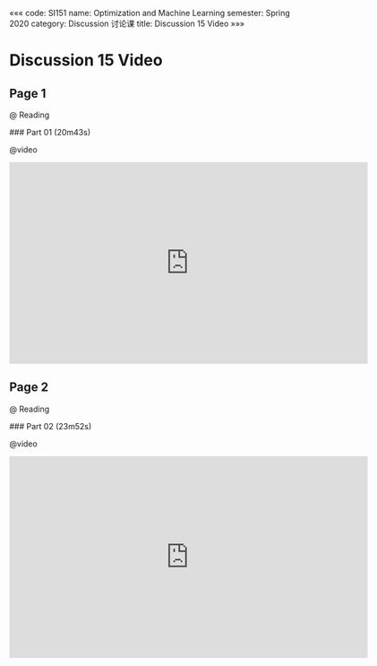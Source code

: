 «««
code: SI151
name: Optimization and Machine Learning
semester: Spring 2020
category: Discussion 讨论课
title: Discussion 15 Video
»»»

# Discussion 15 Video

## Page 1

@ Reading

<div class="markdown-body">
### Part 01 (20m43s)
</div>

@video

<iframe src="https://watchsb.com/e/2ojt3qcuo286.html" frameborder=0 marginwidth=0 marginheight=0 scrolling=no width=640 height=360 allowfullscreen></iframe>


## Page 2

@ Reading

<div class="markdown-body">
### Part 02 (23m52s)
</div>

@video

<iframe src="https://watchsb.com/e/exjgk8s1hrza.html" frameborder=0 marginwidth=0 marginheight=0 scrolling=no width=640 height=360 allowfullscreen></iframe>


